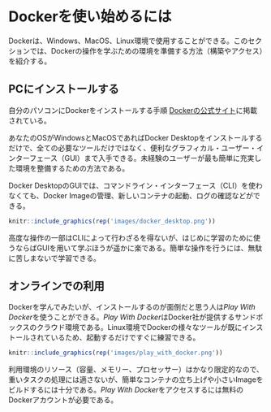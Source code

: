 # Dockerを使い始めるには

Dockerは、Windows、MacOS、Linux環境で使用することができる。このセクションでは、Dockerの操作を学ぶための環境を準備する方法（構築やアクセス）を紹介する。

## PCにインストールする

自分のパソコンにDockerをインストールする手順 [Dockerの公式サイト](https://docs.docker.jp/get-docker.html)に掲載されている。


あなたのOSがWindowsとMacOSであればDocker Desktopをインストールするだけで、全ての必要なツールだけではなく、便利なグラフィカル・ユーザー・インターフェース（GUI）まで入手できる。未経験のユーザーが最も簡単に充実した環境を整備するための方法である。

Docker DesktopのGUIでは、コマンドライン・インターフェース（CLI）を使わなくても、Docker Imageの管理、新しいコンテナの起動、ログの確認などができる。

```r
knitr::include_graphics(rep('images/docker_desktop.png'))
```

高度な操作の一部はCLIによって行わざるを得ないが、はじめに学習のために使うならばGUIを用いて学ぶほうが遥かに楽である。簡単な操作を行うには、無駄に苦しまないで学習できる。

## オンラインでの利用

Dockerを学んでみたいが、インストールするのが面倒だと思う人は*Play With Docker*を使うことができる。*Play With Docker*はDocker社が提供するサンドボックスのクラウド環境である。Linux環境でDockerの様々なツールが既にインストールされているため、起動するだけですぐに練習できる。

```r
knitr::include_graphics(rep('images/play_with_docker.png'))
```

利用環境のリソース（容量、メモリー、プロセッサー）はかなり限定的なので、重いタスクの処理には適さないが、簡単なコンテナの立ち上げや小さいImageをビルドするには十分である。*Play With Docker*をアクセスするには無料のDockerアカウントが必要である。
